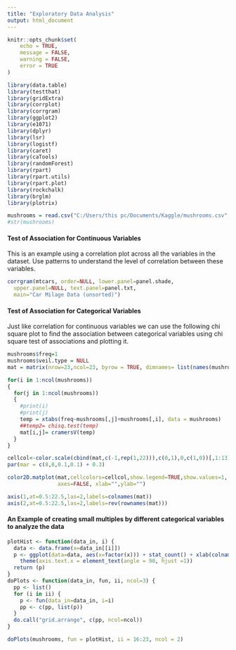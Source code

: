 ---
title: "Exploratory Data Analysis"
output: html_document
---

```{r setup, include=FALSE}
knitr::opts_chunk$set(
	echo = TRUE,
	message = FALSE,
	warning = FALSE,
	error = TRUE
)
```


```{r s1,warning = FALSE,error=FALSE, echo= FALSE}
library(data.table)
library(testthat)
library(gridExtra)
library(corrplot)
library(corrgram)
library(ggplot2)
library(e1071)
library(dplyr)
library(lsr)
library(logistf)
library(caret)
library(caTools)
library(randomForest)
library(rpart)
library(rpart.utils)
library(rpart.plot)
library(rockchalk)
library(brglm)
library(plotrix)
```


``` {r s2, echo = FALSE}
mushrooms = read.csv("C:/Users/this pc/Documents/Kaggle/mushrooms.csv",header=T)
#str(mushrooms)
```

#### Test of Association for Continuous Variables

This is an example using a correlation plot across all the variables in the dataset. Use patterns to understand the level of correlation between these variables.


```{r s2.2}
corrgram(mtcars, order=NULL, lower.panel=panel.shade,
  upper.panel=NULL, text.panel=panel.txt,
  main="Car Milage Data (unsorted)")
```


#### Test of Association for Categorical Variables

Just like correlation for continuous variables we can use the following chi square plot to find the association between categorical variables using chi square test of associations and plotting it.


``` {r s3,error=TRUE}
mushrooms$freq=1
mushrooms$veil.type = NULL
mat = matrix(nrow=23,ncol=23, byrow = TRUE, dimnames= list(names(mushrooms),names(mushrooms)))

for(i in 1:ncol(mushrooms))
{
  for(j in 1:ncol(mushrooms))
  {
    #print(i)
    #print(j)
    temp = xtabs(freq~mushrooms[,j]+mushrooms[,i], data = mushrooms)
    ##temp2= chisq.test(temp)
    mat[i,j]= cramersV(temp)
  }
}

cellcol<-color.scale(cbind(mat,c(-1,rep(1,22))),c(0,1),0,c(1,0))[,1:13]
par(mar = c(8,8,0.1,0.1) + 0.3)

color2D.matplot(mat,cellcolors=cellcol,show.legend=TRUE,show.values=1,
                axes=FALSE, xlab="",ylab="")

axis(1,at=0.5:22.5,las=2,labels=colnames(mat))
axis(2,at=0.5:22.5,las=2,labels=rev(rownames(mat)))
```


#### An Example of creating small multiples by different categorical variables to analyze the data

``` {r s5,error=TRUE}
plotHist <- function(data_in, i) {
  data <- data.frame(x=data_in[[i]])
  p <- ggplot(data=data, aes(x=factor(x))) + stat_count() + xlab(colnames(data_in)[i]) + theme_light() + 
    theme(axis.text.x = element_text(angle = 90, hjust =1))
  return (p)
}
doPlots <- function(data_in, fun, ii, ncol=3) {
  pp <- list()
  for (i in ii) {
    p <- fun(data_in=data_in, i=i)
    pp <- c(pp, list(p))
  }
  do.call("grid.arrange", c(pp, ncol=ncol))
}

doPlots(mushrooms, fun = plotHist, ii = 16:23, ncol = 2)
```